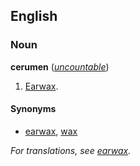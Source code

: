 ==English==
===Noun===
'''cerumen''' (''[[uncountable]]'')

#[[Earwax]].

====Synonyms====
*[[earwax]], [[wax]]

''For translations, see [[earwax]].''